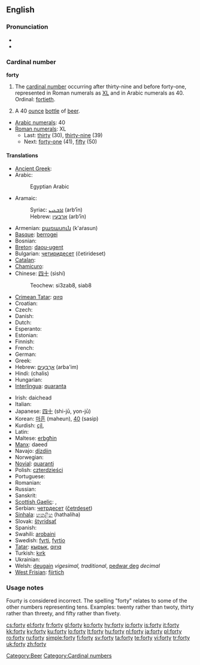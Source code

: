 ==English==

===Pronunciation===
* {{audio|en-us-forty.ogg|Audio (US)}}
* {{rhymes|ɔː(r)ti}}

===Cardinal number===
'''forty'''

# The [[cardinal number]] occurring after thirty-nine and before forty-one, represented in Roman numerals as [[XL]] and in Arabic numerals as 40.  Ordinal: [[fortieth]].
# {{slang}} A 40 [[ounce]] [[bottle]] of [[beer]].
* [[w:Arabic numerals|Arabic numerals]]: 40
* [[w:Roman numerals|Roman numerals]]: XL
** Last: [[thirty]] (30), [[thirty-nine]] (39)
** Next: [[forty-one]] (41), [[fifty]] (50)

====Translations====
{{trans-top|the cardinal number occurring after thirty-nine}}
* [[Ancient Greek]]: {{tø|grc|τεσσαράκοντα|tr=tessarakonta|sc=polytonic}}
* Arabic: {{t|ar|اربعون|sc=Arab|alt=أربَعُون|tr='arba3uun}}
*: Egyptian Arabic {{t|arz|اربعين|sc=Arab|alt=أربعين|tr='arba3iin}}
* Aramaic:
*: Syriac: [[ܐܪܒܥܝܢ]] (arb‘īn) {{c}}
*: Hebrew: [[ארבעין]] (arb‘īn) {{c}}
* Armenian: [[քառասուն]] (k'aṙasun)
* [[Basque]]: [[berrogei]]
* Bosnian: {{t-|bs|četrdeset}}
* [[Breton]]: [[daou-ugent]]
* Bulgarian: [[четиридесет]] (četirideset)
* [[Catalan]]: {{t|ca|quaranta}}
* [[Chamicuro]]: {{tø|ccc|ma'pojtamala chunka}}
* Chinese: [[四十]] (sìshí)
*: Teochew: si3zab8, siab8
* [[Crimean Tatar]]: [[qırq]]
* Croatian: {{t-|hr|četrdeset|alt=četrdèsēt}}
* Czech: {{t-|cs|čtyřicet}}
* Danish: {{t+|da|fyrre}}
* Dutch: {{t+|nl|veertig|f}}
* Esperanto: {{t|eo|kvardek}}
* Estonian: {{t-|et|nelikümmend}}
* Finnish: {{t-|fi|neljäkymmentä}}
* French: {{t+|fr|quarante|m}}
* German: {{t+|de|vierzig|f}}
* Greek: {{t+|el|σαράντα|tr=saránda|sc=Grek}}
* Hebrew: [[ארבעים|אַרְבָּעִים]] (arba'im) {{m|f}}
* Hindi: (chalis) {{m}}
* Hungarian: {{t+|hu|negyven}}
* [[Interlingua]]: [[quaranta]]
{{trans-mid}}
* Irish: daichead
* Italian: {{t+|it|quaranta}}
* Japanese: [[四十]] (shi-jū, yon-jū)
* Korean: [[마흔]] (maheun), [[40]] (sasip)
* Kurdish: [[çil]], {{ku-Arab|[[چل]]}}
* Latin: {{t-|la|quadraginta}}
* Maltese: [[erbgħin]]
* [[Manx]]: daeed
* Navajo: [[dízdiin]]
* Norwegian: {{t+|no|førti}}
* [[Novial]]: [[quaranti]]
* Polish: [[czterdzieści]]
* Portuguese: {{t+|pt|quarenta}}
* Romanian: {{t+|ro|patruzeci}}
* Russian: {{t+|ru|сорок|tr=sórok|sc=Cyrl}}
* Sanskrit: {{unicode|[[catvāriṁśat]]}}
* [[Scottish Gaelic]]: {{t-|gd|dà fhichead}}, {{t-|gd|ceathrad|m}}
* Serbian: [[четрдесет]] ([[četrdeset]])
* [[Sinhala]]: [[හතළිහ]] (hathaliha)
* Slovak: [[štyridsať]]
* Spanish: {{t+|es|cuarenta}}
* Swahili: [[arobaini]]
* Swedish: [[fyrti]], [[fyrtio]]
* [[Tatar]]: [[кырык#Tatar|кырык]], [[qırıq#Tatar|qırıq]]
* Turkish: [[kırk]]
* Ukrainian: {{t+|uk|сорок|tr=sórok|sc=Cyrl|xs=Ukrainian}}
* Welsh: [[deugain]] ''vigesimal, traditional'', [[pedwar deg]] ''decimal''
* [[West Frisian]]: [[fjirtich]]
{{trans-bottom}}

===Usage notes===

Fourty is considered incorrect. The spelling "forty" relates to some of the other numbers representing tens. Examples: twenty rather than twoty, thirty rather than threety, and fifty rather than fivety.

[[Category:Beer]]
[[Category:Cardinal numbers]]

[[cs:forty]]
[[el:forty]]
[[fr:forty]]
[[gl:forty]]
[[ko:forty]]
[[hy:forty]]
[[io:forty]]
[[is:forty]]
[[it:forty]]
[[kk:forty]]
[[ky:forty]]
[[ku:forty]]
[[lo:forty]]
[[lt:forty]]
[[hu:forty]]
[[nl:forty]]
[[ja:forty]]
[[pl:forty]]
[[ro:forty]]
[[ru:forty]]
[[simple:forty]]
[[fi:forty]]
[[sv:forty]]
[[ta:forty]]
[[te:forty]]
[[vi:forty]]
[[tr:forty]]
[[uk:forty]]
[[zh:forty]]